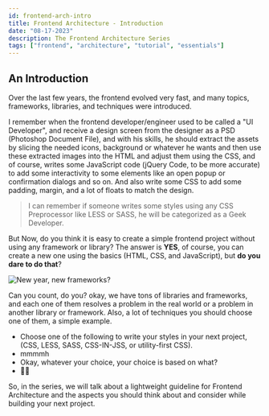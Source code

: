 ```yaml
---
id: frontend-arch-intro
title: Frontend Architecture - Introduction
date: "08-17-2023"
description: The Frontend Architecture Series
tags: ["frontend", "architecture", "tutorial", "essentials"]
---
```


## An Introduction

Over the last few years, the frontend evolved very fast, and many topics, frameworks, libraries, and techniques were introduced.

I remember when the frontend developer/engineer used to be called a "UI Developer", and receive a design screen from the designer as a PSD (Photoshop Document File), and with his skills, he should extract the assets by slicing the needed icons, background or whatever he wants and then use these extracted images into the HTML and adjust them using the CSS, and of course, writes some JavaScript code (jQuery Code, to be more accurate) to add some interactivity to some elements like an open popup or confirmation dialogs and so on. And also write some CSS to add some padding, margin, and a lot of floats to match the design.

> I can remember if someone writes some styles using any CSS Preprocessor like LESS or SASS, he will be categorized as a Geek Developer.

But Now, do you think it is easy to create a simple frontend project without using any framework or library? The answer is **YES**, of course, you can create a new one using the basics (HTML, CSS, and JavaScript), but **do you dare to do that**?

![New year, new frameworks?](/posts/frontend-arch-intro/1.jpg)

Can you count, do you? okay, we have tons of libraries and frameworks, and each one of them resolves a problem in the real world or a problem in another library or framework. Also, a lot of techniques you should choose one of them, a simple example.

- Choose one of the following to write your styles in your next project, (CSS, LESS, SASS, CSS-IN-JSS, or utility-first CSS).
- mmmmh
- Okay, whatever your choice, your choice is based on what?
- 🤔🤔

So, in the series, we will talk about a lightweight guideline for Frontend Architecture and the aspects you should think about and consider while building your next project.
